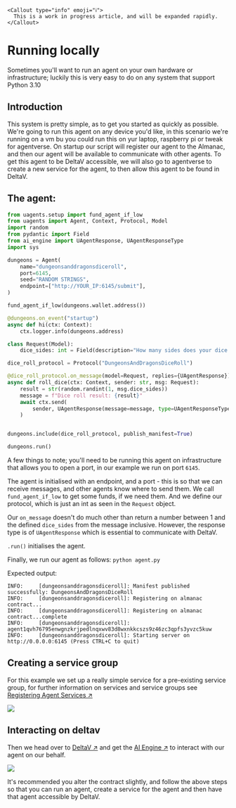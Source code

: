 
    <Callout type="info" emoji="ℹ️">
      This is a work in progress article, and will be expanded rapidly.
    </Callout>

# Running locally

Sometimes you'll want to run an agent on your own hardware or infrastructure; luckily this is very easy to do on any system that support Python 3.10

## Introduction

This system is pretty simple, as to get you started as quickly as possible. We're going to run this agent on any device you'd like, in this scenario we're running on a vm bu you could run this on yur laptop, raspberry pi or tweak for agentverse. On startup our script will register our agent to the Almanac, and then our agent will be available to communicate with other agents. To get this agent to be DeltaV accessible,  we will also go to agentverse to create a new service for the agent, to then allow this agent to be found in DeltaV.

## The agent:

```py copy filename="agent.py"
from uagents.setup import fund_agent_if_low
from uagents import Agent, Context, Protocol, Model
import random
from pydantic import Field
from ai_engine import UAgentResponse, UAgentResponseType
import sys

dungeons = Agent(
    name="dungeonsanddragonsdiceroll",
    port=6145,
    seed="RANDOM STRINGS",
    endpoint=["http://YOUR_IP:6145/submit"],
)

fund_agent_if_low(dungeons.wallet.address())

@dungeons.on_event("startup")
async def hi(ctx: Context):
    ctx.logger.info(dungeons.address)

class Request(Model):
    dice_sides: int = Field(description="How many sides does your dice need?")

dice_roll_protocol = Protocol("DungeonsAndDragonsDiceRoll")

@dice_roll_protocol.on_message(model=Request, replies={UAgentResponse})
async def roll_dice(ctx: Context, sender: str, msg: Request):
    result = str(random.randint(1, msg.dice_sides))
    message = f"Dice roll result: {result}"
    await ctx.send(
        sender, UAgentResponse(message=message, type=UAgentResponseType.FINAL)
    )


dungeons.include(dice_roll_protocol, publish_manifest=True)

dungeons.run()
 ```

A few things to note; you'll need to be running this agent on infrastructure that allows you to open a port, in our example we run on port `6145`.

The agent is initialised with an endpoint, and a port - this is so that we can receive messages, and other agents know where to send them. We call `fund_agent_if_low` to get some funds, if we need them. And we define our protocol, which is just an int as seen in the `Request` object.

Our `on_message` doesn't do much other than return a number between 1 and the defined `dice_sides` from the message inclusive. However, the response type is of  `UAgentResponse` which is essential to communicate with DeltaV.

`.run()` initialises the agent.

Finally, we  run our agent as follows: `python agent.py`

Expected output:

```
INFO:     [dungeonsanddragonsdiceroll]: Manifest published successfully: DungeonsAndDragonsDiceRoll
INFO:     [dungeonsanddragonsdiceroll]: Registering on almanac contract...
INFO:     [dungeonsanddragonsdiceroll]: Registering on almanac contract...complete
INFO:     [dungeonsanddragonsdiceroll]: agent1qvh76795enwgnzkrjpedlnqxwv83d8wxnkkcszs9z46zc3qpfs3yvzc5kuw
INFO:     [dungeonsanddragonsdiceroll]: Starting server on http://0.0.0.0:6145 (Press CTRL+C to quit)
```

## Creating a service group

For this example we set up a really simple service for a pre-existing service group, for further information on services and service groups see [Registering Agent Services ↗️](/guides/agentverse/registering-agent-services)

![](../../../src/images/guides/uagent/servicefordungeons.png)

## Interacting on deltav

Then we head over to [DeltaV ↗️](https://deltav.agentverse.ai/) and get the [AI Engine ↗️](/concepts/ai-engine/ai-engine-intro) to interact with our agent on our behalf.

![](../../../src/images/guides/uagent/dungeonsdeltav.png)


It's recommended you alter the contract slightly, and follow the above steps so that you can run an agent, create a service for the agent and then have that agent accessible by DeltaV.